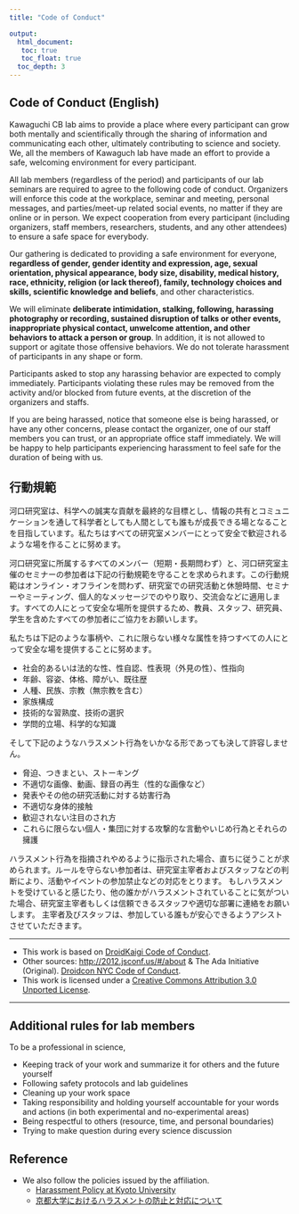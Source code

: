 ```yaml
---
title: "Code of Conduct"

output: 
  html_document:
   toc: true
   toc_float: true
  toc_depth: 3
---
```


## Code of Conduct (English)
Kawaguchi CB lab aims to provide a place where every participant can grow both mentally and scientifically through the sharing of information and communicating each other, ultimately contributing to science and society.
We, all the members of Kawaguch lab have made an effort to provide a safe, welcoming environment for every participant.

All lab members (regardless of the period) and participants of our lab seminars are required to agree to the following code of conduct. 
Organizers will enforce this code at the workplace, seminar and meeting, personal messages, and parties/meet-up related social events, no matter if they are online or in person.
We expect cooperation from every participant (including organizers, staff members, researchers, students, and any other attendees) to ensure a safe space for everybody.

Our gathering is dedicated to providing a safe environment for everyone, **regardless of gender, gender identity and expression, age, sexual orientation, physical appearance, body size, disability, medical history, race, ethnicity, religion (or lack thereof), family, technology choices and skills, scientific knowledge and beliefs**, and other characteristics.

We will eliminate **deliberate intimidation, stalking, following, harassing photography or recording, sustained disruption of talks or other events, inappropriate physical contact, unwelcome attention, and other behaviors to attack a person or group**. In addition, it is not allowed to support or agitate those offensive behaviors. 
We do not tolerate harassment of participants in any shape or form. 

Participants asked to stop any harassing behavior are expected to comply immediately. Participants violating these rules may be removed from the activity and/or blocked from future events, at the discretion of the organizers and staffs.

If you are being harassed, notice that someone else is being harassed, or have any other concerns, please contact the organizer, one of our staff members you can trust, or an appropriate office staff immediately. 
We will be happy to help participants experiencing harassment to feel safe for the duration of being with us.


## 行動規範
河口研究室は、科学への誠実な貢献を最終的な目標とし、情報の共有とコミュニケーションを通して科学者としても人間としても誰もが成長できる場となることを目指しています。私たちはすべての研究室メンバーにとって安全で歓迎されるような場を作ることに努めます。

河口研究室に所属するすべてのメンバー（短期・長期問わず）と、河口研究室主催のセミナーの参加者は下記の行動規範を守ることを求められます。この行動規範はオンライン・オフラインを問わず、研究室での研究活動と休憩時間、セミナーやミーティング、個人的なメッセージでのやり取り、交流会などに適用します。すべての人にとって安全な場所を提供するため、教員、スタッフ、研究員、学生を含めたすべての参加者にご協力をお願いします。

私たちは下記のような事柄や、これに限らない様々な属性を持つすべての人にとって安全な場を提供することに努めます。

- 社会的あるいは法的な性、性自認、性表現（外見の性）、性指向
- 年齢、容姿、体格、障がい、既往歴
- 人種、民族、宗教（無宗教を含む）
- 家族構成
- 技術的な習熟度、技術の選択
- 学問的立場、科学的な知識

そして下記のようなハラスメント行為をいかなる形であっても決して許容しません。

- 脅迫、つきまとい、ストーキング
- 不適切な画像、動画、録音の再生（性的な画像など）
- 発表やその他の研究活動に対する妨害行為
- 不適切な身体的接触
- 歓迎されない注目のされ方
- これらに限らない個人・集団に対する攻撃的な言動やいじめ行為とそれらの擁護

ハラスメント行為を指摘されやめるように指示された場合、直ちに従うことが求められます。ルールを守らない参加者は、研究室主宰者およびスタッフなどの判断により、活動やイベントの参加禁止などの対応をとります。
もしハラスメントを受けていると感じたり、他の誰かがハラスメントされていることに気がついた場合、研究室主宰者もしくは信頼できるスタッフや適切な部署に連絡をお願いします。
主宰者及びスタッフは、参加している誰もが安心できるようアシストさせていただきます。

*** 

- This work is based on [DroidKaigi Code of Conduct](https://portal.droidkaigi.jp/en/about/code-of-conduct).
- Other sources: [http://2012.jsconf.us/#/about](http://2012.jsconf.us/#/about) & The Ada Initiative (Original). [Droidcon NYC Code of Conduct](https://www.nyc.droidcon.com/code-of-conduct).
- This work is licensed under a [Creative Commons Attribution 3.0 Unported License](https://creativecommons.org/licenses/by/3.0/deed.en_US).

*** 

## Additional rules for lab members
To be a professional in science,

- Keeping track of your work and summarize it for others and the future yourself
- Following safety protocols and lab guidelines
- Cleaning up your work space
- Taking responsibility and holding yourself accountable for your words and actions (in both experimental and no-experimental areas)
- Being respectful to others (resource, time, and personal boundaries)
- Trying to make question during every science discussion


## Reference

- We also follow the policies issued by the affiliation.
  - [Harassment Policy at Kyoto University](https://www.kyoto-u.ac.jp/en/about/human-rights/harassment-policy-at-kyoto-university)
  - [京都大学におけるハラスメントの防止と対応について](https://www.kyoto-u.ac.jp/ja/about/foundation/human-rights/harassment)
